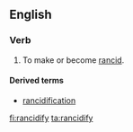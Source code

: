 ==English==

===Verb===
{{en-verb|rancidifies|rancidifying|rancidified}}

# To make or become [[rancid]].

====Derived terms====
* [[rancidification]]

[[fi:rancidify]]
[[ta:rancidify]]